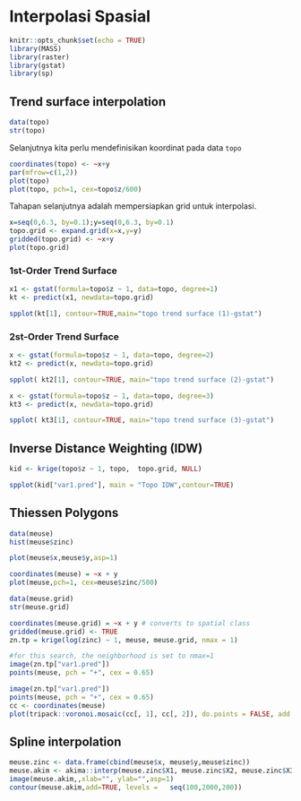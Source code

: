 # Interpolasi Spasial

```r
knitr::opts_chunk$set(echo = TRUE)
library(MASS)
library(raster)
library(gstat)
library(sp)
```

## Trend surface interpolation

```r
data(topo)
str(topo)
```

Selanjutnya kita perlu mendefinisikan koordinat pada data `topo`

```r
coordinates(topo) <- ~x+y
par(mfrow=c(1,2))
plot(topo)
plot(topo, pch=1, cex=topo$z/600)
```

Tahapan selanjutnya adalah mempersiapkan grid untuk interpolasi.

```r
x=seq(0,6.3, by=0.1);y=seq(0,6.3, by=0.1)
topo.grid <- expand.grid(x=x,y=y)
gridded(topo.grid) <- ~x+y
plot(topo.grid)
```


### 1st-Order Trend Surface

```r
x1 <- gstat(formula=topo$z ~ 1, data=topo, degree=1)
kt <- predict(x1, newdata=topo.grid)
```

```r
spplot(kt[1], contour=TRUE,main="topo trend surface (1)-gstat")
```

### 2st-Order Trend Surface

```r
x <- gstat(formula=topo$z ~ 1, data=topo, degree=2)
kt2 <- predict(x, newdata=topo.grid)
```

```r
spplot( kt2[1], contour=TRUE, main="topo trend surface (2)-gstat")
```

```r
x <- gstat(formula=topo$z ~ 1, data=topo, degree=3)
kt3 <- predict(x, newdata=topo.grid)
```

```r
spplot( kt3[1], contour=TRUE, main="topo trend surface (3)-gstat")
```

## Inverse Distance Weighting (IDW)

```r
kid <- krige(topo$z ~ 1, topo,  topo.grid, NULL)
```

```r
spplot(kid["var1.pred"], main = "Topo IDW",contour=TRUE)
```

## Thiessen Polygons

```r
data(meuse)
hist(meuse$zinc)
```

```r
plot(meuse$x,meuse$y,asp=1)
```

```r
coordinates(meuse) = ~x + y
plot(meuse,pch=1, cex=meuse$zinc/500)
```

```r
data(meuse.grid)
str(meuse.grid)
```

```r
coordinates(meuse.grid) = ~x + y # converts to spatial class
gridded(meuse.grid) <- TRUE
zn.tp = krige(log(zinc) ~ 1, meuse, meuse.grid, nmax = 1)
```

```r
#for this search, the neighborhood is set to nmax=1
image(zn.tp["var1.pred"])
points(meuse, pch = "+", cex = 0.65)
```

```r
image(zn.tp["var1.pred"])
points(meuse, pch = "+", cex = 0.65)
cc <- coordinates(meuse)
plot(tripack::voronoi.mosaic(cc[, 1], cc[, 2]), do.points = FALSE, add = TRUE)
```

## Spline interpolation

```r
meuse.zinc <- data.frame(cbind(meuse$x, meuse$y,meuse$zinc))
meuse.akim <- akima::interp(meuse.zinc$X1, meuse.zinc$X2, meuse.zinc$X3)
image(meuse.akim,,xlab="", ylab="",asp=1)
contour(meuse.akim,add=TRUE, levels =   seq(100,2000,200))
```

